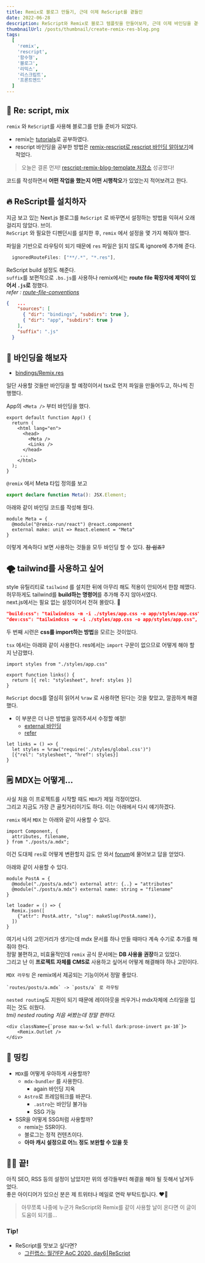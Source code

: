 ```yaml
---
title: Remix로 블로그 만들기, 근데 이제 ReScript를 곁들인
date: 2022-06-28
description: ReScript와 Remix로 블로그 템플릿을 만들어보자, 근데 이제 바인딩을 곁들인
thumbnailUrl: /posts/thumbnail/create-remix-res-blog.png
tags:
  [
    'remix',
    'rescript',
    '함수형',
    '블로그',
    '리믹스',
    '리스크립트',
    '프론트엔드'
  ]
---
```


## 🥁 Re: script, mix

`remix` 와 `ReScript`를 사용해 블로그를 만들 준비가 되었다.

- remix는 [tutorials](https://remix.run/docs/en/v1/tutorials/blog)로 공부하였다.
- rescript 바인딩을 공부한 방법은 [remix-rescript로 rescript 바인딩 알아보기](https://miryang.dev/blog/learn-about-remix-rescript-binding)에 적었다.

> 오늘은 결론 먼저! [rescript-remix-blog-template 저장소](https://github.com/MiryangJung/rescript-remix-blog-template) 성공했다!

코드를 작성하면서 **어떤 작업을 했는지 어떤 시행착오**가 있었는지 적어보려고 한다.

## 🔥 ReScript를 설치하자

지금 보고 있는 Next.js 블로그를 `ReScript` 로 바꾸면서 설정하는 방법을 익혀서 오래 걸리지 않았다. 브이.  
`ReScript` 와 필요한 디펜던시를 설치한 후, `remix` 에서 설정을 몇 가지 해줘야 했다.

파일을 기반으로 라우팅이 되기 때문에 `res` 파일은 읽지 않도록 ignore에 추가해 준다.

```js:remix.config.js
  ignoredRouteFiles: ["**/.*", "*.res"],
```

ReScript build 설정도 해준다.  
`suffix`를 보편적으로 `.bs.js`를 사용하나 remix에서는 **route file 확장자에 제약이 있어서 `.js`로** 정했다.  
_refer : [route-file-conventions](https://remix.run/docs/en/v1/api/conventions#route-file-conventions)_

```json:bsconfig.json
{   ...
    "sources": [
      { "dir": "bindings", "subdirs": true },
      { "dir": "app", "subdirs": true }
    ],
    "suffix": ".js"
  }
```

## 🥨 바인딩을 해보자

- [bindings/Remix.res](https://github.com/MiryangJung/rescript-remix-blog-template/blob/main/bindings/Remix.res)

일단 사용할 것들만 바인딩을 할 예정이어서 tsx로 먼저 파일을 만들어두고, 하나씩 진행했다.

App의 `<Meta />` 부터 바인딩을 했다.

```tsx:App.tsx
export default function App() {
  return (
    <html lang="en">
      <head>
        <Meta />
        <Links />
      </head>
     ...
    </html>
  );
}
```

`@remix` 에서 Meta 타입 정의를 보고

```ts:@remix-run/react/components.d.ts
export declare function Meta(): JSX.Element;
```

아래와 같이 바인딩 코드를 작성해 줬다.

```reason:bindings/Remix.res
module Meta = {
  @module("@remix-run/react") @react.component
  external make: unit => React.element = "Meta"
}
```

이렇게 계속하다 보면 사용하는 것들을 모두 바인딩 할 수 있다. <s>참 쉽죠?</s>

## 🌪 tailwind를 사용하고 싶어

style 유틸리티로 `tailwind` 를 설치한 뒤에 아무리 해도 적용이 안되어서 한참 헤맸다.
허무하게도 tailwind를 **build하는 명령어**를 추가해 주지 않아서였다.  
next.js에서는 필요 없는 설정이어서 전혀 몰랐다. 🥲

```json:package.json
"build:css": "tailwindcss -m -i ./styles/app.css -o app/styles/app.css",
"dev:css": "tailwindcss -w -i ./styles/app.css -o app/styles/app.css",
```

두 번째 시련은 **css를 import하는 방법**을 모르는 것이었다.

`tsx` 에서는 아래와 같이 사용한다. res에서는 `import` 구문이 없으므로 어떻게 해야 할지 난감했다.

```tsx:App.tsx
import styles from "./styles/app.css"

export function links() {
  return [{ rel: "stylesheet", href: styles }]
}
```

`ReScript` docs를 열심히 읽어서 `%raw` 로 사용하면 된다는 것을 찾았고, 깔끔하게 해결했다.

- 이 부분은 더 나은 방법을 알려주셔서 수정할 예정!
  - [external 바인딩](https://rescript-lang.org/try?code=AIWw9gJgrgNgpgCgEQDoD0BnALgT3htAcxjACMBDGFAYwwyQEoACYAN0qbgA8s4AnAHYdseOBgBcTbHwCWAwkwC8TJBDgAzcrCxIAULtwAHOExhyA1ru69BHMwPOSA5OSUA+UxaUqApDLUCWDK4errAcvZwuvBYUrjwABZwcLHKCAB+CXwaADRMCAzMim66TJ4OCADepWUq2TBIkgDEIvhJKTk1ZUhZGo1MveqdZQC+DPox5eYY3gXuTNVlANqtcO1YGYOKqxh5BQwAurojukA)
  - [refer](https://twitter.com/KrComet/status/1541806588696363009?s=20&t=NgcZ4IFniwPBy0a1mKfXvg)

```reason:App.res
let links = () => {
  let styles = %raw("require('./styles/global.css')")
  [{"rel": "stylesheet", "href": styles}]
}
```

## 🗒 MDX는 어떻게...

사실 처음 이 프로젝트를 시작할 때도 `MDX`가 제일 걱정이었다.  
그리고 지금도 가장 큰 골칫거리이기도 하다. 이는 아래에서 다시 얘기하겠다.

`remix` 에서 `MDX` 는 아래와 같이 사용할 수 있다.

```
import Component, {
  attributes, filename,
} from "./posts/a.mdx";
```

이건 도대체 `res`로 어떻게 변환할지 감도 안 와서 [forum](https://forum.rescript-lang.org/t/how-can-i-handle-mdx-in-rescript-remix/3218)에 물어보고 답을 얻었다.

아래와 같이 사용할 수 있다.

```reason:index.res
module PostA = {
  @module("./posts/a.mdx") external attr: {..} = "attributes"
  @module("./posts/a.mdx") external name: string = "filename"
}

let loader = () => {
  Remix.json([
    {"attr": PostA.attr, "slug": makeSlug(PostA.name)},
  ])
}
```

여기서 나의 고민거리가 생기는데 mdx 문서를 하나 만들 때마다 계속 수기로 추가를 해줘야 한다.  
정말 불편하고, 비효율적인데 `remix` 공식 문서에는 **DB 사용을 권장**하고 있었다.  
그리고 난 이 **프로젝트 자체를 CMS로** 사용하고 싶어서 어떻게 해결해야 하나 고민이다.

`MDX 라우팅` 은 remix에서 제공되는 기능이어서 정말 좋았다.

```plain
`routes/posts/a.mdx` -> `posts/a` 로 라우팅
```

`nested routing`도 지원이 되기 때문에 레이아웃을 씌우거나 mdx자체에 스타일을 입히는 것도 쉬웠다.  
_tmi) nested routing 처음 써봤는데 정말 편하다._

```reason:posts.res
<div className={`prose max-w-5xl w-full dark:prose-invert px-10`}>
    <Remix.Outlet />
</div>
```

## 🤔 띵킹

- `MDX`를 어떻게 우아하게 사용할까?
  - `mdx-bundler` 를 사용한다.
    - again 바인딩 지옥
  - `Astro`로 프레임워크를 바꾼다.
    - `.astro`는 바인딩 불가능
    - SSG 가능
- SSR을 어떻게 SSG처럼 사용할까?
  - remix는 SSR이다.
  - 블로그는 정적 컨텐츠이다.
  - **아마 캐시 설정으로 어느 정도 보완할 수 있을 듯**

## 💪🏻 끝!

아직 SEO, RSS 등의 설정이 남았지만 위의 생각들부터 해결을 해야 될 듯해서 남겨두었다.  
좋은 아이디어가 있으신 분은 제 트위터나 메일로 연락 부탁드립니다. ❤️‍🔥

> 아무쪼록 나중에 누군가 ReScript와 Remix를 같이 사용할 날이 온다면 이 글이 도움이 되기를...


### Tip!

- ReScript를 맛보고 싶다면?
  - [그린랩스: 월간FP AoC 2020, day6⎮ReScript](https://www.youtube.com/watch?v=vQM0i6IPqm0)